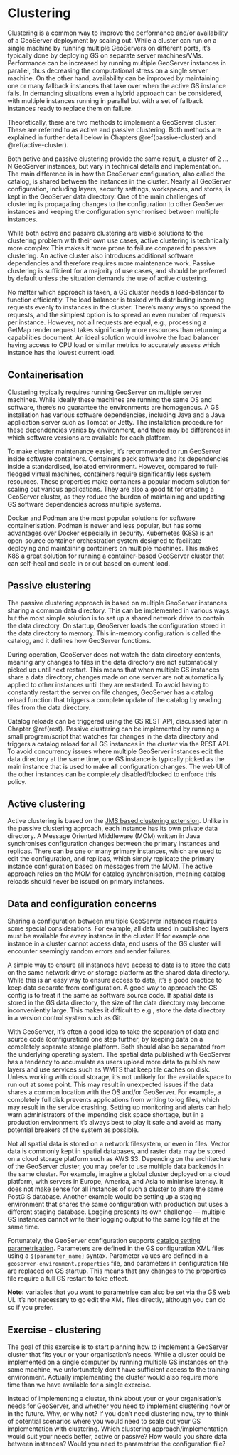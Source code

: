 # Clustering {#cluster}

Clustering is a common way to improve the performance and/or availability of a GeoServer deployment by scaling out.
While a cluster can run on a single machine by running multiple GeoServers on different ports, it's typically done by deploying GS on separate server machines/VMs.
Performance can be increased by running multiple GeoServer instances in parallel, thus decreasing the computational stress on a single server machine.
On the other hand, availability can be improved by maintaining one or many fallback instances that take over when the active GS instance fails.
In demanding situations even a hybrid approach can be considered, with multiple instances running in parallel but with a set of fallback instances ready to replace them on failure.

Theoretically, there are two methods to implement a GeoServer cluster.
These are referred to as active and passive clustering.
Both methods are explained in further detail below in Chapters \@ref(passive-cluster) and \@ref(active-cluster).

Both active and passive clustering provide the same result, a cluster of 2 … N GeoServer instances, but vary in technical details and implementation.
The main difference is in how the GeoServer configuration, also called the catalog, is shared between the instances in the cluster.
Nearly all GeoServer configuration, including layers, security settings, workspaces, and stores, is kept in the GeoServer data directory.
One of the main challenges of clustering is propagating changes to the configuration to other GeoServer instances and keeping the configuration synchronised between multiple instances.

While both active and passive clustering are viable solutions to the clustering problem with their own use cases, active clustering is technically more complex
This makes it more prone to failure compared to passive clustering.
An active cluster also introduces additional software dependencies and therefore requires more maintenance work.
Passive clustering is sufficient for a majority of use cases, and should be preferred by default unless the situation demands the use of active clustering.

No matter which approach is taken, a GS cluster needs a load-balancer to function efficiently.
The load balancer is tasked with distributing incoming requests evenly to instances in the cluster.
There's many ways to spread the requests, and the simplest option is to spread an even number of requests per instance.
However, not all requests are equal, e.g., processing a GetMap render request takes significantly more resources than returning a capabilities document.
An ideal solution would involve the load balancer having access to CPU load or similar metrics to accurately assess which instance has the lowest current load.

## Containerisation

Clustering typically requires running GeoServer on multiple server machines.
While ideally these machines are running the same OS and software, there's no guarantee the environments are homogenous.
A GS installation has various software dependencies, including Java and a Java application server such as Tomcat or Jetty.
The installation procedure for these dependencies varies by environment, and there may be differences in which software versions are available for each platform.

To make cluster maintenance easier, it's recommended to run GeoServer inside software containers.
Containers pack software and its dependencies inside a standardised, isolated environment.
However, compared to full-fledged virtual machines, containers require significantly less system resources.
These properties make containers a popular modern solution for scaling out various applications.
They are also a good fit for creating a GeoServer cluster, as they reduce the burden of maintaining and updating GS software dependencies across multiple systems.

Docker and Podman are the most popular solutions for software containerisation.
Podman is newer and less popular, but has some advantages over Docker especially in security.
Kubernetes (K8S) is an open-source container orchestration system designed to facilitate deploying and maintaining containers on multiple machines.
This makes K8S a great solution for running a container-based GeoServer cluster that can self-heal and scale in or out based on current load.

## Passive clustering {#passive-cluster}

The passive clustering approach is based on multiple GeoServer instances sharing a common data directory.
This can be implemented in various ways, but the most simple solution is to set up a shared network drive to contain the data directory.
On startup, GeoServer loads the configuration stored in the data directory to memory.
This in-memory configuration is called the catalog, and it defines how GeoServer functions.

During operation, GeoServer does not watch the data directory contents, meaning any changes to files in the data directory are not automatically picked up until next restart.
This means that when multiple GS instances share a data directory, changes made on one server are not automatically applied to other instances until they are restarted.
To avoid having to constantly restart the server on file changes, GeoServer has a catalog reload function that triggers a complete update of the catalog by reading files from the data directory.

Catalog reloads can be triggered using the GS REST API, discussed later in Chapter \@ref(rest).
Passive clustering can be implemented by running a small program/script that watches for changes in the data directory and triggers a catalog reload for all GS instances in the cluster via the REST API.
To avoid concurrency issues where multiple GeoServer instances edit the data directory at the same time, one GS instance is typically picked as the main instance that is used to make **all** configuration changes.
The web UI of the other instances can be completely disabled/blocked to enforce this policy.

## Active clustering {#active-cluster}

Active clustering is based on the [JMS based clustering extension](https://docs.geoserver.org/stable/en/user/community/jms-cluster/index.html).
Unlike in the passive clustering approach, each instance has its own private data directory.
A Message Oriented Middleware (MOM) written in Java synchronises configuration changes between the primary instances and replicas.
There can be one or many primary instances, which are used to edit the configuration, and replicas, which simply replicate the primary instance configuration based on messages from the MOM.
The active approach relies on the MOM for catalog synchronisation, meaning catalog reloads should never be issued on primary instances.

## Data and configuration concerns

Sharing a configuration between multiple GeoServer instances requires some special considerations.
For example, all data used in published layers must be available for every instance in the cluster.
If for example one instance in a cluster cannot access data, end users of the GS cluster will encounter seemingly random errors and render failures.

A simple way to ensure all instances have access to data is to store the data on the same network drive or storage platform as the shared data directory.
While this is an easy way to ensure access to data, it's a good practice to keep data separate from configuration.
A good way to approach the GS config is to treat it the same as software source code.
If spatial data is stored in the GS data directory, the size of the data directory may become inconveniently large.
This makes it difficult to e.g., store the data directory in a version control system such as Git.

With GeoServer, it's often a good idea to take the separation of data and source code (configuration) one step further, by keeping data on a completely separate storage platform.
Both should also be separated from the underlying operating system.
The spatial data published with GeoServer has a tendency to accumulate as users upload more data to publish new layers and use services such as WMTS that keep tile caches on disk.
Unless working with cloud storage, it's not unlikely for the available space to run out at some point.
This may result in unexpected issues if the data shares a common location with the OS and/or GeoServer.
For example, a completely full disk prevents applications from writing to log files, which may result in the service crashing.
Setting up monitoring and alerts can help warn administrators of the impending disk space shortage, but in a production environment it's always best to play it safe and avoid as many potential breakers of the system as possible.

Not all spatial data is stored on a network filesystem, or even in files.
Vector data is commonly kept in spatial databases, and raster data may be stored on a cloud storage platform such as AWS S3.
Depending on the architecture of the GeoServer cluster, you may prefer to use multiple data backends in the same cluster.
For example, imagine a global cluster deployed on a cloud platform, with servers in Europe, America, and Asia to minimise latency.
It does not make sense for all instances of such a cluster to share the same PostGIS database.
Another example would be setting up a staging environment that shares the same configuration with production but uses a different staging database.
Logging presents its own challenge — multiple GS instances cannot write their logging output to the same log file at the same time.

Fortunately, the GeoServer configuration supports [catalog setting parametrisation](https://docs.geoserver.org/latest/en/user/datadirectory/configtemplate.html).
Parameters are defined in the GS configuration XML files using a `${parameter_name}` syntax.
Parameter values are defined in a `geoserver-environment.properties` file, and parameters in configuration file are replaced on GS startup.
This means that any changes to the properties file require a full GS restart to take effect.

:::{.note-box}
**Note:** variables that you want to parametrise can also be set via the GS web UI.
It's not necessary to go edit the XML files directly, although you can do so if you prefer.
:::

## Exercise - clustering

The goal of this exercise is to start planning how to implement a GeoServer cluster that fits your or your organisation's needs.
While a cluster could be implemented on a single computer by running multiple GS instances on the same machine, we unfortunately don't have sufficient access to the training environment.
Actually implementing the cluster would also require more time than we have available for a single exercise.

Instead of implementing a cluster, think about your or your organisation's needs for GeoServer, and whether you need to implement clustering now or in the future.
Why, or why not?
If you don't need clustering now, try to think of potential scenarios where you would need to scale out your GS implementation with clustering.
Which clustering approach/implementation would suit your needs better, active or passive?
How would you share data between instances?
Would you need to parametrise the configuration file?
